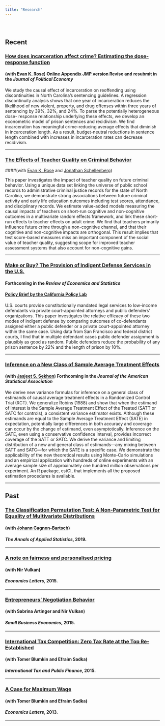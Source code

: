 ```yaml
---
title: "Research"
---
```


<br>

# {.tabset .tabset-fade .tabset-pills} 

## Recent

### <a href="files/Rose_Shemtov_2020_Manuscript.pdf" target="_blank"> How does incarceration affect crime? Estimating the dose-response function  </a> 
#### (with <a href="https://ekrose.github.io/" target="_blank">Evan K. Rose</a>) <a href="files/Rose_Shemtov_2020_Online_Appendix.pdf" target="_blank"> Online Appendix </a> <a href="files/YotamShemTov_JMP.pdf" target="_blank"> JMP version  </a> Revise and resubmit in the *Journal of Political Economy*   



We study the causal effect of incarceration on reoffending using discontinuities in North
Carolina’s sentencing guidelines. A regression discontinuity analysis shows that one year of
incarceration reduces the likelihood of new violent, property, and drug offenses within three
years of sentencing by 39%, 32%, and 24%. To parse the potentially heterogeneous dose-
response relationship underlying these effects, we develop an econometric model of prison
sentences and recidivism. We find incarceration has meaningful crime-reducing average effects
that diminish in incarceration length. As a result, budget-neutral reductions in sentence
length combined with increases in incarceration rates can decrease recidivism.


<!-- ### <a href="files/YotamShemTov_JMP.pdf" target="_blank"> Does Incarceration Increase Crime? (**Job Market Paper**) </a>  -->
<!-- #### (with <a href="https://ekrose.github.io/" target="_blank">Evan K. Rose</a>) -->

<!-- This paper studies the causal effect of incarceration on reoffending using discontinuities in -->
<!-- state sentencing guidelines and two decades of administrative records from North Carolina. A -->
<!-- regression discontinuity analysis shows that one year of incarceration reduces the likelihood of -->
<!-- committing new assault, property, and drug offenses within three years of conviction by 38%, -->
<!-- 24%, and 20%, respectively. Incarceration sentences temporarily incapacitate offenders by -->
<!-- removing them from society but can also influence post-release criminal behavior. To parse -->
<!-- the non-linear and heterogeneous effects of these channels, we develop an econometric model of -->
<!-- sentencing length and recidivism. Our model allows for Roy-style selection into sentencing on -->
<!-- the basis of latent criminality. We propose a two-step control function estimator of the model -->
<!-- parameters and show that our estimates accurately reproduce the reduced form effects of -->
<!-- the sentencing discontinuities we study. Our parameter estimates indicate that incarceration -->
<!-- has modest crime-reducing behavioral effects that are diminishing in incarceration length. -->
<!-- A cost-benefit analysis suggests, however, that the benefit of reducing crime by lengthening -->
<!-- sentences (through both incapacitation and behavioral channels) is outweighed by the large -->
<!-- fiscal costs of incarceration. -->

---

<!-- --- -->

### <a href="https://drive.google.com/file/d/1agkUuMjtPIPoQlgQEel3tVVofs2WFVsA/view" target="_blank"> The Effects of Teacher Quality on Criminal Behavior </a> 
####(with  <a href="https://ekrose.github.io/" target="_blank">Evan K. Rose</a> and <a href="https://sites.google.com/view/jonathanschellenberg/" target="_blank">Jonathan Schellenberg</a>)

This paper investigates the impact of teacher quality on future criminal behavior. Using a unique data set linking the universe of public school records to administrative criminal justice records for the state of North Carolina, we demonstrate strong associations between future criminal activity and early life education outcomes including test scores, attendance, and disciplinary records. We estimate value-added models measuring the causal impacts of teachers on short-run cognitive and non-cognitive outcomes in a multivariate random effects framework, and link these short-run effects to teacher effects on adult crime. We find that teachers primarily influence future crime through a non-cognitive channel, and that their cognitive and non-cognitive impacts are orthogonal. This result implies that test score-based measures miss an important component of the social value of teacher quality, suggesting scope for improved teacher assessment systems that also account for non-cognitive gains.

---

<!-- --- -->

### <a href="files/Shemtov_indigent_2019.pdf" target="_blank">Make or Buy? The Provision of Indigent Defense Services in the U.S. </a> 
#### Forthcoming in the *Review of Economics and Statistics*  

#### <a href="https://www.capolicylab.org/comparing-criminal-defense-brief/"target="_blank">Policy Brief by the California Policy Lab</a> 

U.S. courts provide constitutionally mandated legal services to low-income defendants via private court-appointed attorneys and public defenders’ organizations. This paper investigates the relative efficacy of these two modes of indigent defense by comparing outcomes of co-defendants assigned either a public defender or a private court-appointed attorney within the same case. Using data from San Francisco and federal district courts, I find that in multiple defendant cases public defender assignment is plausibly as good as random. Public defenders reduce the probability of any prison sentence by 22% and the length of prison by 10%.

---

### <a href="https://arxiv.org/abs/1708.02140" target="_blank">Inference on a New Class of Sample Average Treatment Effects</a>
#### (with <a href="http://sekhon.berkeley.edu/" target="_blank">Jasjeet S. Sekhon</a>) Forthcoming in the *Journal of the American Statistical Association*

We derive new variance formulas for inference on a general class of estimands of causal average treatment effects in a Randomized Control Trial (RCT). We generalize Robins (1988) and show that when the estimand of interest is the Sample Average Treatment Effect of the Treated (SATT or SATC for controls), a consistent variance estimator exists. Although these estimands are equal to the Sample Average Treatment Effect (SATE) in expectation, potentially large differences in both accuracy and coverage can occur by the change of estimand, even asymptotically. Inference on the SATE, even using a conservative confidence interval, provides incorrect coverage of the SATT or SATC. We derive the variance and limiting distribution of a new and general class of estimands---any mixing between SATT and SATC---for which the SATE is a specific case. We demonstrate the applicability of the new theoretical results using Monte-Carlo simulations and an empirical application with hundreds of online experiments with an average sample size of approximately one hundred million observations per experiment. An R package, estCI, that implements all the proposed estimation procedures is available. 
<!-- https://github.com/yotamshemtov/estCI -->





---

## Past

### <a href="https://arxiv.org/abs/1611.06408" target="_blank">The Classification Permutation Test: A Non-Parametric Test for Equality of Multivariate Distributions</a>
#### (with <a href="http://dept.stat.lsa.umich.edu/~johanngb/" target="_blank">Johann Gagnon-Bartsch</a>) 
#### *The Annals of Applied Statistics*, 2019.

---

### <a href="http://www.sciencedirect.com/science/article/pii/S0165176515003705" target="_blank">A note on fairness and personalised pricing</a>
#### (with Nir Vulkan) 
#### *Economics Letters*, 2015.

---

### <a href="https://link.springer.com/article/10.1007/s11187-014-9619-8" target="_blank">Entrepreneurs' Negotiation Behavior</a>
#### (with Sabrina Artinger and Nir Vulkan) 
#### *Small Business Economics*, 2015.

---

### <a href="https://link.springer.com/article/10.1007/s10797-014-9335-y" target="_blank">International Tax Competition: Zero Tax Rate at the Top Re-Established</a>                                            
#### (with Tomer Blumkin and Efraim Sadka) 
#### *International Tax and Public Finance*, 2015.     

---

### <a href="http://www.sciencedirect.com/science/article/pii/S0165176513002413" target="_blank">A Case for Maximum Wage</a>
#### (with Tomer Blumkin and Efraim Sadka) 
#### *Economics Letters*, 2013.

---

 <!-- <a href="trilnick2014whatdrives.pdf" target="_blank">draft-<i class="fa fa-file-pdf-o" aria-hidden="true"></i></a> -->





